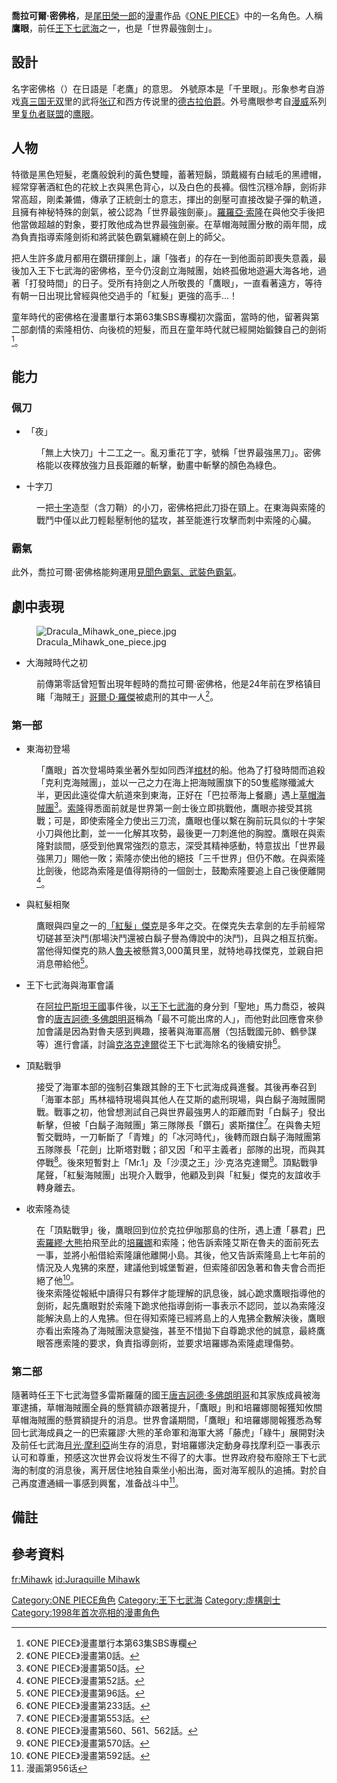 {{noteTA|G1=OnePiece}}
{{ONE PIECE人物
| 人物名稱 = 喬拉可爾·密佛格
| 日語名稱 = {{lang|ja|ジュラキュール·ミホーク}}
| 英文譯名 = {{lang|en|Jracule Mihawk}}
| 圖像 = [[File:Drakul_Mihawk.png|280px]]
| 圖像標題 = 
| 初次登場 = 漫畫第50話、動畫第24集
| 聲優 =  {{Plain list| 
{{JPN}}
* [[青野武|青野武]]{{small|（ep.24－151）}}<ref>青野武在2010年因診斷出大動脈剝離住院療養，故之後由掛川裕彥代役演出，而青野武已於2012年4月9日因病逝世。</ref>
* [[掛川裕彦|掛川裕彦]]{{small|（ep.462起至今）}}
{{TWN}}
* [[孫中台|孫中台]]{{small|（ep.24－151）}}
* [[符爽|符爽]]{{small|（ep.458起至今）}}
{{HKG}}
* [[黎家希|黎家希]]{{small|（[[亞視|亞視]]）}}
* [[蔡忠衛|蔡忠衛]]{{small|（[[now寬頻電視|Now]]）}}
{{US}}
* {{link-en|查克·包沃斯|Chuck Powers}}{{small|（{{link-en|Odex|Odex}}）}}
* {{link-en|韋恩·格雷森|Wayne Grayson}}{{small|（[[4Kids娛樂公司|4Kids]]）}}
* {{link-en|約翰·格列米利|John Gremillion}}{{small|（[[Funimation|Funi]]）}}
}}
| 性別 = 男
| 外號 = {{nihongo|鷹眼|鷹の目}} 密佛格
| 生日 = 3月9日<small><ref name="ONE_PIECE_Blue_Deep">《One Piece Blue Deep: Characters World》。</ref></small>
| 年齡 = （第一部）41歲 <small><ref name="ONEPIECE_58_SBS">《ONE PIECE》漫畫第58卷SBS詢問專欄。</ref></small><br/>（第二部）43歲
| 身高 = {{height|m=1.98}} <small><ref name="ONEPIECE_58_SBS"/></small>
| 血型 = S型
| 夢想 = 不詳
| 居住地 = 克拉伊卡那島
| 職業身分 = [[海賊_(ONE_PIECE)|海賊]]/劍士
| 惡魔果實 = 沒有
| 能力 = 劍術、[[霸氣_(ONE_PIECE)|見聞色霸氣、武裝色霸氣、霸王色霸氣]]<ref>VIVRE CARD～ONE PIECE圖鑑～</ref>
| 海賊稱號 = <s>「[[王下七武海|王下七武海]]」</s>（此制度已被世界政府給廢除）
| 海賊團 = 無
| 原懸賞金 = 懸賞未知（任名為七武海前→恢復懸賞）
| 代表動物 = [[鷹|鷹]]
| 喜歡的食物 = [[紅酒|紅酒]]
| 台灣譯名 = {{lang|zh-tw|喬拉可爾·密佛格}}<small>（[[東立出版社|東立]]）</small>
| 港澳譯名 = {{lang|zh-hk|朱洛基爾·米霍克}}<small>（[[天下出版|天下]]）</small>
| 中國譯名 = 
}}
'''喬拉可爾·密佛格'''，是[[尾田榮一郎|尾田榮一郎]]的[[日本漫畫|漫畫]]作品《[[ONE_PIECE|ONE PIECE]]》中的一名角色。人稱'''鷹眼'''，前任[[王下七武海|王下七武海]]之一，也是「世界最強劍士」。

== 設計 ==
名字密佛格（{{lang|ja|ミホーク}}）在日語是「老鷹」的意思。
外號原本是「千里眼」。形象参考自游戏[[真三国无双|真三国无双]]里的武将[[张辽|张辽]]和西方传说里的[[德古拉伯爵|德古拉伯爵]]。外号鹰眼参考自[[漫威|漫威]]系列里[[复仇者联盟|复仇者联盟]]的[[鹰眼|鹰眼]]。

== 人物 ==
特徵是黑色短髮，老鷹般銳利的黃色雙瞳，蓄著短鬍，頭戴綴有白絨毛的黑禮帽，經常穿著酒紅色的花紋上衣與黑色背心，以及白色的長褲。個性沉穩冷靜，劍術非常高超，剛柔兼備，傳承了正統劍士的意志，揮出的劍壓可直接改變子彈的軌道，且擁有神秘特殊的劍氣，被公認為「世界最強劍豪」。[[羅羅亞·索隆|羅羅亞·索隆]]在與他交手後把他當做超越的對象，要打敗他成為世界最強劍豪。在草帽海賊團分散的兩年間，成為負責指導索隆劍術和將武裝色霸氣纏繞在劍上的師父。

把人生許多歲月都用在鑽研揮劍上，讓「強者」的存在一到他面前即喪失意義，最後加入王下七武海的密佛格，至今仍沒創立海賊團，始終孤傲地遊遍大海各地，過著「打發時間」的日子。受所有持劍之人所敬畏的「鷹眼」，一直看著遠方，等待有朝一日出現比曾經與他交過手的「紅髮」更強的高手...！

童年時代的密佛格在漫畫單行本第63集SBS專欄初次露面，當時的他，留著與第二部劇情的索隆相仿、向後梳的短髮，而且在童年時代就已經開始鍛鍊自己的劍術<ref>《ONE PIECE》漫畫單行本第63集SBS專欄</ref>。

== 能力 ==
=== 佩刀 ===
*「夜」
: 「無上大快刀」十二工之一。亂刃重花丁字，號稱「世界最強黑刀」。密佛格能以夜釋放強力且長距離的斬擊，動畫中斬擊的顏色為綠色。
*十字刀
: 一把[[十字|十字]]造型（含刀鞘）的小刀，密佛格把此刀掛在頸上。在東海與索隆的戰鬥中僅以此刀輕鬆壓制他的猛攻，甚至能進行攻擊而刺中索隆的心臟。

=== 霸氣 === 
此外，喬拉可爾·密佛格能夠運用[[霸氣_(ONE_PIECE)|見聞色霸氣、武裝色霸氣]]。

== 劇中表現 ==
[[File:Dracula_Mihawk_one_piece.jpg|thumb]]
*大海賊時代之初
:前傳第零話曾短暫出現年輕時的喬拉可爾·密佛格，他是24年前在罗格镇目睹「海賊王」[[哥爾·D·羅傑|哥爾·D·羅傑]]被處刑的其中一人<ref>《ONE PIECE》漫畫第0話。</ref>。

=== 第一部 ===
*東海初登場
:「鷹眼」首次登場時乘坐著外型如同西洋[[棺材|棺材]]的船。他為了打發時間而追殺「克利克海賊團」，並以一己之力在海上把海賊團旗下的50隻艦隊殲滅大半，更因此遠從偉大航道來到東海，正好在「巴拉蒂海上餐廳」遇上[[草帽海賊團|草帽海賊團]]<ref>《ONE PIECE》漫畫第50話。</ref>。[[索隆|索隆]]得悉面前就是世界第一劍士後立即挑戰他，鷹眼亦接受其挑戰；可是，即使索隆全力使出三刀流，鷹眼也僅以繫在胸前玩具似的十字架小刀與他比劃，並一一化解其攻勢，最後更一刀刺進他的胸膛。鷹眼在與索隆對談間，感受到他異常強烈的意志，深受其精神感動，特意拔出「世界最強黑刀」賜他一敗；索隆亦使出他的絕技「三千世界」但仍不敵。在與索隆比劍後，他認為索隆是值得期待的一個劍士，鼓勵索隆要追上自己後便離開<ref>《ONE PIECE》漫畫第52話。</ref>。

*與紅髮相聚 
:鷹眼與四皇之一的[[傑克_(ONE_PIECE)|「紅髮」傑克]]是多年之交。在傑克失去拿劍的左手前經常切磋甚至決鬥(那場決鬥還被白鬍子譽為傳說中的決鬥)，且與之相互抗衡。當他得知傑克的熟人[[魯夫|魯夫]]被懸賞3,000萬貝里，就特地尋找傑克，並親自把消息帶給他<ref>《ONE PIECE》漫畫第96話。</ref>。

*王下七武海與海軍會議
:在[[阿拉巴斯坦王國|阿拉巴斯坦王國]]事件後，以[[王下七武海|王下七武海]]的身分到「聖地」馬力喬亞，被與會的[[唐吉訶德·多佛朗明哥|唐吉訶德·多佛朗明哥]]稱為「最不可能出席的人」，而他對此回應會來參加會議是因為對魯夫感到興趣，接著與海軍高層（包括戰國元帥、鶴參謀等）進行會議，討論[[克洛克達爾|克洛克達爾]]從王下七武海除名的後續安排<ref>《ONE PIECE》漫畫第233話。</ref>。

*頂點戰爭 
:接受了海軍本部的強制召集跟其餘的王下七武海成員進餐。其後再奉召到「海軍本部」馬林福特現場與其他人在艾斯的處刑現場，與白鬍子海賊團開戰。戰事之初，他曾想測試自己與世界最強男人的距離而對「白鬍子」發出斬擊，但被「白鬍子海賊團」第三隊隊長「鑽石」裘斯擋住<ref>《ONE PIECE》漫畫第553話。</ref>。在與魯夫短暫交戰時，一刀斬斷了「青雉」的「冰河時代」，後轉而跟白鬍子海賊團第五隊隊長「花劍」比斯塔對戰；卻又因「和平主義者」部隊的出現，而與其停戰<ref>《ONE PIECE》漫畫第560、561、562話。</ref>。後來短暫對上「Mr.1」及「沙漠之王」沙·克洛克達爾<ref>《ONE PIECE》漫畫第570話。</ref>。頂點戰爭尾聲，「紅髮海賊團」出現介入戰爭，他顧及到與「紅髮」傑克的友誼收手轉身離去。

*收索隆為徒
:在「頂點戰爭」後，鷹眼回到位於克拉伊咖那島的住所，遇上遭「暴君」[[革命軍_(ONE_PIECE)#巴索羅繆·大熊|巴索羅繆·大熊]]拍飛至此的[[ONE_PIECE海賊列表#恐怖三桅帆船海賊團|培羅娜]]和索隆；他告訴索隆艾斯在魯夫的面前死去一事，並將小船借給索隆讓他離開小島。其後，他又告訴索隆島上七年前的情況及人鬼狒的來歷，建議他到城堡暫避，但索隆卻因急著和魯夫會合而拒絕了他<ref>《ONE PIECE》漫畫第592話。</ref>。
:後來索隆從報紙中讀得只有夥伴才能理解的訊息後，誠心跪求鷹眼指導他的劍術，起先鷹眼對於索隆下跪求他指導劍術一事表示不認同，並以為索隆沒能解決島上的人鬼狒。但在得知索隆已經將島上的人鬼狒全數解決後，鷹眼亦看出索隆為了海賊團決意變強，甚至不惜拋下自尊跪求他的誠意，最終鷹眼答應索隆的要求，負責指導劍術，並要求培羅娜為索隆處理傷勢。

=== 第二部 ===
隨著時任王下七武海暨多雷斯羅薩的國王[[唐吉訶德·多佛朗明哥|唐吉訶德·多佛朗明哥]]和其家族成員被海軍逮捕，草帽海賊團全員的懸賞額亦跟著提升，「鷹眼」則和培羅娜閱報獲知攸關草帽海賊團的懸賞額提升的消息。世界會議期間，「鷹眼」和培羅娜閱報獲悉為奪回七武海成員之一的巴索羅謬·大熊的革命軍和海軍大將「藤虎」「綠牛」展開對決及前任七武海[[月光·摩利亞|月光·摩利亞]]尚生存的消息，對培羅娜決定動身尋找摩利亞一事表示认可和尊重，预感这次世界会议将发生不得了的大事。世界政府發布廢除王下七武海的制度的消息後，离开居住地独自乘坐小船出海，面对海军舰队的追捕。對於自己再度遭通緝一事感到興奮，准备战斗中<ref>漫画第956话</ref>。

== 備註 ==
{{NoteFoot}}

== 參考資料 ==
{{Reflist|3}}


{{ONE PIECE}}
{{DEFAULTSORT:Dracule Mihawk}}
[[Category:ONE_PIECE角色|Category:ONE PIECE角色]]
[[Category:王下七武海|Category:王下七武海]]
[[Category:虛構劍士|Category:虛構劍士]]
[[Category:1998年首次亮相的漫畫角色|Category:1998年首次亮相的漫畫角色]]
[[fr:Mihawk|fr:Mihawk]]
[[id:Juraquille_Mihawk|id:Juraquille Mihawk]]